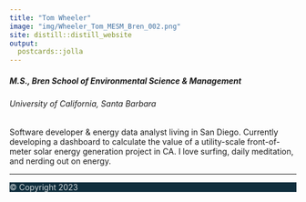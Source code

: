 ```yaml
---
title: "Tom Wheeler"
image: "img/Wheeler_Tom_MESM_Bren_002.png"
site: distill::distill_website
output:
  postcards::jolla
---
```


<div class="mt-n3">
<h5>M.S., Bren School of Environmental Science & Management</h5>
<h6>University of California, Santa Barbara</h6>
</div>

<p class="mt-3">Software developer & energy data analyst living in San Diego. Currently developing a dashboard to calculate the value of a utility-scale front-of-meter solar energy generation project in CA. I love surfing, daily meditation, and nerding out on energy.</p>

<hr style="display: block;">

<div class="row justify-content-center align-items-center">
<div class="col-8 mt-2 text-center d-none d-sm-block">
<a href="https://github.com/Tbwheeler94"><i class="icon fab fa-2x fa-github icon-link"></i></a>
<a href="https://linkedin.com/in/thomaswheeler94"><i class="icon fab fa-2x fa-linkedin icon-link"></i></a>
<a href="mailto:tbwheeler94@gmail.com"><i class="icon fab fa-2x far fa-envelope icon-link"></i></a>
</div>
</div>

<footer class="fixed-bottom py-2" style="background-color: #0F2E3D;"><p class="mb-0" style="color: rgba(255, 255, 255, 0.8);">© Copyright 2023</p></footer>
